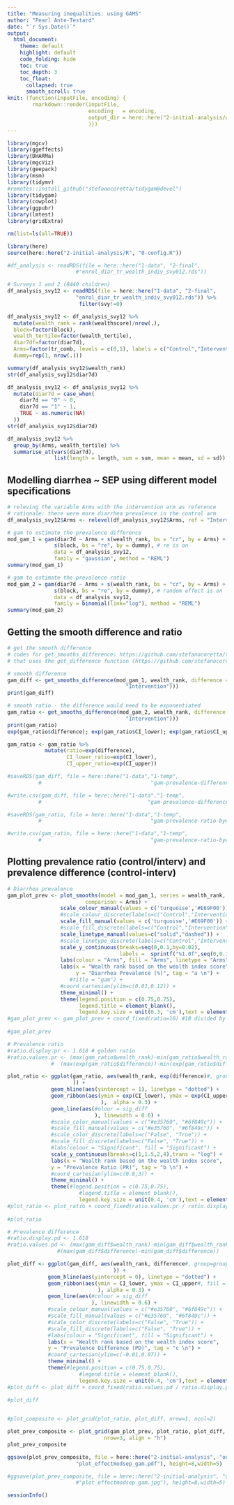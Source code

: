 ```yaml
---
title: "Measuring inequalities: using GAMS"
author: "Pearl Ante-Testard"
date: "`r Sys.Date()`"
output: 
  html_document:
    theme: default
    highlight: default
    code_folding: hide
    toc: true
    toc_depth: 3
    toc_float:
      collapsed: true
      smooth_scroll: true
knit: (function(inputFile, encoding) {
        rmarkdown::render(inputFile, 
                          encoding   = encoding, 
                          output_dir = here::here("2-initial-analysis/output")
                          )})
---
```


```r
library(mgcv)
library(ggeffects)
library(DHARMa)
library(mgcViz)
library(geepack)
library(msm)
library(tidymv)
#remotes::install_github("stefanocoretta/tidygam@devel")
library(tidygam)
library(cowplot)
library(ggpubr)
library(lmtest)
library(gridExtra)

```

```r

rm(list=ls(all=TRUE))

```

```r

library(here)
source(here::here("2-initial-analysis/R", "0-config.R"))

```

```r

#df_analysis <- readRDS(file = here::here("1-data", "2-final",
                      #"enrol_diar_tr_wealth_indiv_svy012.rds"))

# Surveys 1 and 2 (8440 children)
df_analysis_svy12 <- readRDS(file = here::here("1-data", "2-final",
                      "enrol_diar_tr_wealth_indiv_svy012.rds")) %>%
                       filter(svy!=0)

```


```r

df_analysis_svy12 <- df_analysis_svy12 %>%
  mutate(wealth_rank = rank(wealthscore)/nrow(.),
  block=factor(block),
  wealth_tertile=factor(wealth_tertile),
  diar7df=factor(diar7d),
  Arms=factor(tr_comb, levels = c(0,1), labels = c("Control","Intervention")),
  dummy=rep(1, nrow(.)))

summary(df_analysis_svy12$wealth_rank)
str(df_analysis_svy12$diar7d)


```

```r

df_analysis_svy12 <- df_analysis_svy12 %>%
  mutate(diar7d = case_when(
    diar7d == "0" ~ 0,
    diar7d == "1" ~ 1,
    TRUE ~ as.numeric(NA)
  ))
str(df_analysis_svy12$diar7d)

df_analysis_svy12 %>%                         
  group_by(Arms, wealth_tertile) %>%         
  summarise_at(vars(diar7d),                  
               list(length = length, sum = sum, mean = mean, sd = sd)) 


```

## Modelling diarrhea ~ SEP using different model specifications

```r

# releving the variable Arms with the intervention arm as reference
# rationale: there were more diarrhea prevalence in the control arm
df_analysis_svy12$Arms <- relevel(df_analysis_svy12$Arms, ref = "Intervention")

# gam to estimate the prevalence difference
mod_gam_1 = gam(diar7d ~ Arms + s(wealth_rank, bs = "cr", by = Arms) +
               s(block, bs = "re", by = dummy), # re is on
               data = df_analysis_svy12,
               family = "gaussian", method = "REML")
summary(mod_gam_1)

# gam to estimate the prevalence ratio
mod_gam_2 = gam(diar7d ~ Arms + s(wealth_rank, bs = "cr", by = Arms) +
               s(block, bs = "re", by = dummy), # random effect is on
               data = df_analysis_svy12,
               family = binomial(link="log"), method = "REML")
summary(mod_gam_2)

```

## Getting the smooth difference and ratio

```r

# get the smooth difference
# codes for get_smooths_difference: https://github.com/stefanocoretta/tidymv/blob/main/R/plotting.R 
# that uses the get_difference function (https://github.com/stefanocoretta/tidymv/blob/main/R/imported-fun.R)

# smooth difference
gam_diff <- get_smooths_difference(mod_gam_1, wealth_rank, difference = list(Arms = c("Control",
                                      "Intervention")))
print(gam_diff)

# smooth ratio - the difference would need to be exponentiated
gam_ratio <- get_smooths_difference(mod_gam_2, wealth_rank, difference = list(Arms = c("Control",
                                      "Intervention")))
print(gam_ratio)
exp(gam_ratio$difference); exp(gam_ratio$CI_lower); exp(gam_ratio$CI_upper)

gam_ratio <- gam_ratio %>%
            mutate(ratio=exp(difference),
                   CI_lower_ratio=exp(CI_lower),
                   CI_upper_ratio=exp(CI_upper))

#saveRDS(gam_diff, file = here::here("1-data","1-temp",
          #                                   "gam-prevalence-difference-bywealthrank.RDS"))

#write.csv(gam_diff, file = here::here("1-data","1-temp",
          #                                  "gam-prevalence-difference-bywealthrank.csv"))

#saveRDS(gam_ratio, file = here::here("1-data","1-temp",
          #                                   "gam-prevalence-ratio-bywealthrank.RDS"))

#write.csv(gam_ratio, file = here::here("1-data","1-temp",
          #                                   "gam-prevalence-ratio-bywealthrank.csv"))
```

## Plotting prevalence ratio (control/interv) and prevalence difference (control-interv)


```r

# Diarrhea prevalence
gam_plot_prev <- plot_smooths(model = mod_gam_1, series = wealth_rank, 
                         comparison = Arms) +
                 scale_colour_manual(values = c('turquoise','#E69F00')) + 
                 #scale_colour_discrete(labels=c("Control","Intervention")) +
                 scale_fill_manual(values = c('turquoise','#E69F00')) + 
                 #scale_fill_discrete(labels=c("Control","Intervention")) + 
                 scale_linetype_manual(values=c("solid","dashed")) +
                 #scale_linetype_discrete(labels=c("Control","Intervention")) +
                 scale_y_continuous(breaks=seq(0,0.1,by=0.02), 
                                    labels =  sprintf("%1.0f",seq(0,0.1,by=0.02)*100)) +
                 labs(colour = "Arms", fill = "Arms", linetype = "Arms") +
                 labs(x = "Wealth rank based on the wealth index score",
                      y = "Diarrhea Prevalence (%)", tag = "a \n") +
                    #title = "gam") +
                 #coord_cartesian(ylim=c(0.01,0.12)) +
                 theme_minimal() +
                 theme(legend.position = c(0.75,0.75),
                       legend.title = element_blank(),
                       legend.key.size = unit(0.3, 'cm'),text = element_text(size=7.5)) 
#gam_plot_prev <- gam_plot_prev + coord_fixed(ratio=10) #10 divided by 1
                 
#gam_plot_prev

# Prevalence ratio
#ratio.display.pr <- 1.618 # golden ratio
#ratio.values.pr <- (max(gam_ratio$wealth_rank)-min(gam_ratio$wealth_rank))/
              #  (max(exp(gam_ratio$difference))-min(exp(gam_ratio$difference)))

plot_ratio <- ggplot(gam_ratio, aes(wealth_rank, exp(difference)#, group=group
                     )) +
              geom_hline(aes(yintercept = 1), linetype = "dotted") + 
              geom_ribbon(aes(ymin = exp(CI_lower), ymax = exp(CI_upper)#, fill = sig_diff
                              ),  alpha = 0.3) +
              geom_line(aes(#olour = sig_diff
                            ), linewidth = 0.6) +
              #scale_color_manual(values = c("#e35760", "#6f849c")) +
              #scale_fill_manual(values = c("#e35760", "#6f849c")) +
              #scale_color_discrete(labels=c("False", "True")) +
              #scale_fill_discrete(labels=c("False", "True")) +
              #labs(colour = "Significant", fill = "Significant") +
              scale_y_continuous(breaks=c(1,1.5,2,4),trans = "log") +
              labs(x = "Wealth rank based on the wealth index score",
              y = "Prevalence Ratio (PR)", tag = "b \n") +
              #coord_cartesian(ylim=c(0.8,3)) +
              theme_minimal() +
              theme(#legend.position = c(0.75,0.75),
                       #legend.title = element_blank(),
                       legend.key.size = unit(0.4, 'cm'),text = element_text(size=7.5)) 
#plot_ratio <- plot_ratio + coord_fixed(ratio.values.pr / ratio.display.pr)
              
#plot_ratio

# Prevalence difference
#ratio.display.pd <- 1.618
#ratio.values.pd <- (max(gam_diff$wealth_rank)-min(gam_diff$wealth_rank))/
                #(max(gam_diff$difference)-min(gam_diff$difference))

plot_diff <- ggplot(gam_diff, aes(wealth_rank, difference#, group=group
                                  )) +
             geom_hline(aes(yintercept = 0), linetype = "dotted") + 
             geom_ribbon(aes(ymin = CI_lower, ymax = CI_upper#, fill = sig_diff
                             ), alpha = 0.3) +
             geom_line(aes(#colour = sig_diff
                           ), linewidth = 0.6) +
             #scale_colour_manual(values = c("#e35760", "#6f849c")) +
             #scale_fill_manual(values = c("#e35760", "#6f849c")) +
             #scale_color_discrete(labels=c("False", "True")) +
             #scale_fill_discrete(labels=c("False", "True")) +
             #labs(colour = "Significant", fill = "Significant") +
             labs(x = "Wealth rank based on the wealth index score",
             y = "Prevalence Difference (PD)", tag = "c \n") +
             #coord_cartesian(ylim=c(-0.01,0.07)) +
             theme_minimal() +
             theme(#legend.position = c(0.75,0.75),
                       #legend.title = element_blank(),
                       legend.key.size = unit(0.4, 'cm'),text = element_text(size=7.5)) 
#plot_diff <- plot_diff + coord_fixed(ratio.values.pd / ratio.display.pd)
             
#plot_diff


#plot_composite <- plot_grid(plot_ratio, plot_diff, nrow=1, ncol=2)

plot_prev_composite <- plot_grid(gam_plot_prev, plot_ratio, plot_diff, 
                               nrow=3, align = "h") 
plot_prev_composite

```

```r

ggsave(plot_prev_composite, file = here::here("2-initial-analysis", "output",
                      "plot_effectmodsep_gam.pdf"), height=8,width=5)

#ggsave(plot_prev_composite, file = here::here("2-initial-analysis", "output",
                      #"plot_effectmodsep_gam.jpg"), height=8,width=5)

```

```r
sessionInfo()

```
